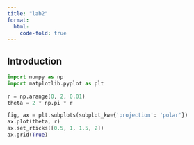 ---
title: "lab2"
format:
  html:
    code-fold: true
---
 
## Introduction

```{python}
import numpy as np
import matplotlib.pyplot as plt
 
r = np.arange(0, 2, 0.01)
theta = 2 * np.pi * r

fig, ax = plt.subplots(subplot_kw={'projection': 'polar'})
ax.plot(theta, r)
ax.set_rticks([0.5, 1, 1.5, 2])
ax.grid(True)
```